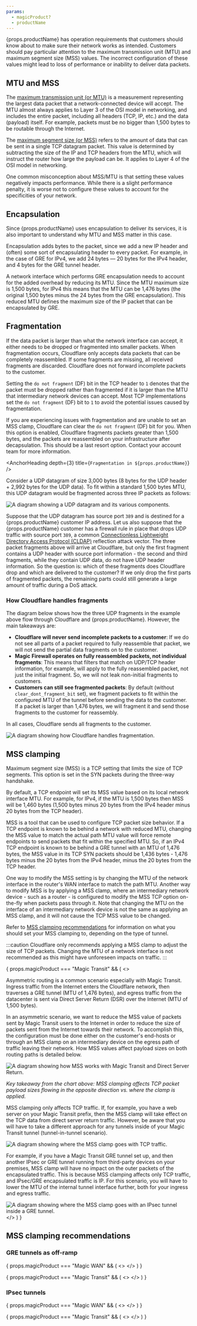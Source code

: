 ```yaml
---
params:
  - magicProduct?
  - productName
---
```



{props.productName} has operation requirements that customers should know about to make sure their network works as intended. Customers should pay particular attention to the maximum transmission unit (MTU) and maximum segment size (MSS) values. The incorrect configuration of these values might lead to loss of performance or inability to deliver data packets.

## MTU and MSS

The [maximum transmission unit (or MTU)](https://www.cloudflare.com/learning/network-layer/what-is-mtu/) is a measurement representing the largest data packet that a network-connected device will accept. The MTU almost always applies to Layer 3 of the OSI model in networking, and includes the entire packet, including all headers (TCP, IP, etc.) and the data (payload) itself. For example, packets must be no bigger than 1,500 bytes to be routable through the Internet.

The [maximum segment size (or MSS)](https://www.cloudflare.com/learning/network-layer/what-is-mss/) refers to the amount of data that can be sent in a single TCP datagram packet. This value is determined by subtracting the size of the IP and TCP headers from the MTU, which will instruct the router how large the payload can be. It applies to Layer 4 of the OSI model in networking.

One common misconception about MSS/MTU is that setting these values negatively impacts performance. While there is a slight performance penalty, it is worse not to configure these values to account for the specificities of your network.

## Encapsulation

Since {props.productName} uses encapsulation to deliver its services, it is also important to understand why MTU and MSS matter in this case.

Encapsulation adds bytes to the packet, since we add a new IP header and (often) some sort of encapsulating header to every packet. For example, in the case of GRE for IPv4, we add 24 bytes — 20 bytes for the IPv4 header, and 4 bytes for the GRE tunnel header.

A network interface which performs GRE encapsulation needs to account for the added overhead by reducing its MTU. Since the MTU maximum size is 1,500 bytes, for IPv4 this means that the MTU can be 1,476 bytes (the original 1,500 bytes minus the 24 bytes from the GRE encapsulation). This reduced MTU defines the maximum size of the IP packet that can be encapsulated by GRE.

## Fragmentation

If the data packet is larger than what the network interface can accept, it either needs to be dropped or fragmented into smaller packets. When fragmentation occurs, Cloudflare only accepts data packets that can be completely reassembled. If some fragments are missing, all received fragments are discarded. Cloudflare does not forward incomplete packets to the customer.

Setting the `do not fragment` (DF) bit in the TCP header to `1` denotes that the packet must be dropped rather than fragmented if it is larger than the MTU that intermediary network devices can accept. Most TCP implementations set the `do not fragment` (DF) bit to `1` to avoid the potential issues caused by fragmentation.

If you are experiencing issues with fragmentation and are unable to set an MSS clamp, Cloudflare can clear the `do not fragment` (DF) bit for you. When this option is enabled, Cloudflare fragments packets greater than 1,500 bytes, and the packets are reassembled on your infrastructure after decapsulation. This should be a last resort option. Contact your account team for more information.

<AnchorHeading depth={3} title={`Fragmentation in ${props.productName}`} />

Consider a UDP datagram of size 3,000 bytes (8 bytes for the UDP header + 2,992 bytes for the UDP data). To fit within a standard 1,500 bytes MTU, this UDP datagram would be fragmented across three IP packets as follows:

![A diagram showing a UDP datagram and its various components.](~/assets/images/magic-transit/mtu-mss/udp-datagram.png)

Suppose that the UDP datagram has source port `389` and is destined for a {props.productName} customer IP address. Let us also suppose that the {props.productName} customer has a firewall rule in place that drops UDP traffic with source port `389`, a common [Connectionless Lightweight Directory Access Protocol (CLDAP)](https://blog.cloudflare.com/reflections-on-reflections) reflection attack vector. The three packet fragments above will arrive at Cloudflare, but only the first fragment contains a UDP header with source port information - the second and third fragments, while they contain UDP data, do not have UDP header information. So the question is: which of these fragments does Cloudflare drop and which are delivered to the customer? If we only drop the first parts of fragmented packets, the remaining parts could still generate a large amount of traffic during a DoS attack.

### How Cloudflare handles fragments

The diagram below shows how the three UDP fragments in the example above flow through Cloudflare and {props.productName}. However, the main takeaways are:

- **Cloudflare will never send incomplete packets to a customer**: If we do not see all parts of a packet required to fully reassemble that packet, we will not send the partial data fragments on to the customer.
- **Magic Firewall operates on fully reassembled packets, not individual fragments**: This means that filters that match on UDP/TCP header information, for example, will apply to the fully reassembled packet, not just the initial fragment. So, we will not leak non-initial fragments to customers.
- **Customers can still see fragmented packets**: By default (without `clear_dont_fragment_bit` set), we fragment packets to fit within the configured MTU of the tunnel before sending the data to the customer. If a packet is larger than 1,476 bytes, we will fragment it and send those fragments to the customer for reassembly.

In all cases, Cloudflare sends all fragments to the customer.

![A diagram showing how Cloudflare handles fragmentation.](~/assets/images/magic-transit/mtu-mss/fragmentation.png)

## MSS clamping

Maximum segment size (MSS) is a TCP setting that limits the size of TCP segments. This option is set in the SYN packets during the three-way handshake.

By default, a TCP endpoint will set its MSS value based on its local network interface MTU. For example, for IPv4, if the MTU is 1,500 bytes then MSS will be 1,460 bytes (1,500 bytes minus 20 bytes from the IPv4 header minus 20 bytes from the TCP header).

MSS is a tool that can be used to configure TCP packet size behavior. If a TCP endpoint is known to be behind a network with reduced MTU, changing the MSS value to match the actual path MTU value will force remote endpoints to send packets that fit within the specified MTU. So, if an IPv4 TCP endpoint is known to be behind a GRE tunnel with an MTU of 1,476 bytes, the MSS value in its TCP SYN packets should be 1,436 bytes - 1,476 bytes minus the 20 bytes from the IPv4 header, minus the 20 bytes from the TCP header.

One way to modify the MSS setting is by changing the MTU of the network interface in the router's WAN interface to match the path MTU. Another way to modify MSS is by applying a MSS clamp, where an intermediary network device - such as a router - is configured to modify the MSS TCP option on-the-fly when packets pass through it. Note that changing the MTU on the interface of an intermediary network device is not the same as applying an MSS clamp, and it will not cause the TCP MSS value to be changed.

Refer to [MSS clamping recommendations](#mss-clamping-recommendations) for information on what you should set your MSS clamping to, depending on the type of tunnel.

:::caution
Cloudflare only recommends applying a MSS clamp to adjust the size of TCP packets. Changing the MTU of a network interface is not recommended as this might have unforeseen impacts on traffic.
:::

{ props.magicProduct === "Magic Transit" && (
  <>
    <AnchorHeading title="MSS with Magic Transit and Direct Server Return" depth={2} />
		<p>Asymmetric routing is a common scenario especially with Magic Transit. Ingress traffic from the Internet enters the Cloudflare network, then traverses a GRE tunnel (MTU of 1,476 bytes), and egress traffic from the datacenter is sent via Direct Server Return (DSR) over the Internet (MTU of 1,500 bytes).</p>
		<p>In an asymmetric scenario, we want to reduce the MSS value of packets sent by Magic Transit users to the Internet in order to reduce the size of packets sent from the Internet towards their network. To accomplish this, the configuration must be done either on the customer's end-hosts or through an MSS clamp on an intermediary device on the egress path of traffic leaving their network. How MSS values affect payload sizes on both routing paths is detailed below.</p>
		<Image src={dsr} alt="A diagram showing how MSS works with Magic Transit and Direct Server Return." />
		<p><em>Key takeaway from the chart above: MSS clamping affects TCP packet payload sizes flowing in the opposite direction vs. where the clamp is applied.</em></p>
		<AnchorHeading title="Tunnel-in-tunnel scenario with Magic Transit" depth={2} />
		<p>MSS clamping only affects TCP traffic. If, for example, you have a web server on your Magic Transit prefix, then the MSS clamp will take effect on the TCP data from direct server return traffic. However, be aware that you will have to take a different approach for any tunnels inside of your Magic Transit tunnel (tunnel-in-tunnel scenario).</p>
		<Image src={tunnel} alt="A diagram showing where the MSS clamp goes with TCP traffic." />
		<p>For example, if you have a Magic Transit GRE tunnel set up, and then another IPsec or GRE tunnel running from third-party devices on your premises, MSS clamp will have no impact on the outer packets of the encapsulated traffic. This is because MSS clamping affects only TCP traffic, and IPsec/GRE encapsulated traffic is IP. For this scenario, you will have to lower the MTU of the internal tunnel interface further, both for your ingress and egress traffic.</p>
		<Image src={mss_ipsec} alt="A diagram showing where the MSS clamp goes with an IPsec tunnel inside a GRE tunnel." />
  </>
  )
}

## MSS clamping recommendations

### GRE tunnels as off-ramp

{ props.magicProduct === "Magic WAN" && (
  <>
    <Render file="mtu-mss/mss-clamping-gre" product="magic-wan"/>
  </>
  )
}

{ props.magicProduct === "Magic Transit" && (
  <>
    <Render file="mtu-mss/mss-clamping-gre" />
  </>
  )
}

### IPsec tunnels

{ props.magicProduct === "Magic WAN" && (
  <>
    <Render file="mtu-mss/mss-clamping-ipsec" product="magic-wan" />
  </>
  )
}

{ props.magicProduct === "Magic Transit" && (
  <>
    <Render file="mtu-mss/mss-clamping-ipsec" />
  </>
  )
}
